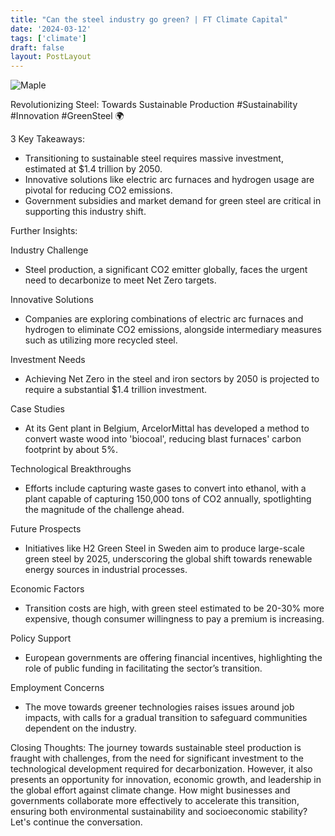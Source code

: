 ```yaml
---
title: "Can the steel industry go green? | FT Climate Capital"
date: '2024-03-12'
tags: ['climate']
draft: false
layout: PostLayout
---
```


<div className="flex justify-center">
  <div className="my-1 w-full px-2 xl:my-1 xl:w-1/2 xl:px-2">
    <img src="https://img.youtube.com/vi/1i9nJ4cO2mM/0.jpg" alt="Maple" className="mx-auto h-58 w-auto" />
  </div>
</div>

Revolutionizing Steel: Towards Sustainable Production #Sustainability #Innovation #GreenSteel 🌍

3 Key Takeaways:
- Transitioning to sustainable steel requires massive investment, estimated at $1.4 trillion by 2050.
- Innovative solutions like electric arc furnaces and hydrogen usage are pivotal for reducing CO2 emissions.
- Government subsidies and market demand for green steel are critical in supporting this industry shift.

Further Insights:

Industry Challenge
- Steel production, a significant CO2 emitter globally, faces the urgent need to decarbonize to meet Net Zero targets.

Innovative Solutions
- Companies are exploring combinations of electric arc furnaces and hydrogen to eliminate CO2 emissions, alongside intermediary measures such as utilizing more recycled steel.

Investment Needs
- Achieving Net Zero in the steel and iron sectors by 2050 is projected to require a substantial $1.4 trillion investment.

Case Studies
- At its Gent plant in Belgium, ArcelorMittal has developed a method to convert waste wood into 'biocoal', reducing blast furnaces' carbon footprint by about 5%.

Technological Breakthroughs
- Efforts include capturing waste gases to convert into ethanol, with a plant capable of capturing 150,000 tons of CO2 annually, spotlighting the magnitude of the challenge ahead.

Future Prospects
- Initiatives like H2 Green Steel in Sweden aim to produce large-scale green steel by 2025, underscoring the global shift towards renewable energy sources in industrial processes.

Economic Factors
- Transition costs are high, with green steel estimated to be 20-30% more expensive, though consumer willingness to pay a premium is increasing.

Policy Support
- European governments are offering financial incentives, highlighting the role of public funding in facilitating the sector’s transition.

Employment Concerns
- The move towards greener technologies raises issues around job impacts, with calls for a gradual transition to safeguard communities dependent on the industry.

Closing Thoughts:
The journey towards sustainable steel production is fraught with challenges, from the need for significant investment to the technological development required for decarbonization. However, it also presents an opportunity for innovation, economic growth, and leadership in the global effort against climate change. How might businesses and governments collaborate more effectively to accelerate this transition, ensuring both environmental sustainability and socioeconomic stability? Let's continue the conversation.
